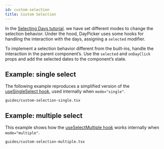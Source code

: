 ```yaml
---
id: custom-selection
title: Custom Selection
---
```


In the [Selecting Days tutorial](/basics/selecting-days). we have set different
modes to change the selection behavior. Under the hood, DayPicker uses some
hooks for handling the interaction with the days, assigning a `selected`
modifier.

To implement a selection behavior different from the built-ins, handle the interaction
in the parent component’s. Use the `selected` and `onDayClick` props and add
the selected dates to the component’s state.

## Example: single select

The following example reproduces a simplified version of the [useSingleSelect
hook](/api/functions/useselectsingle), used internally when `mode="single"`.

```include
guides/custom-selection-single.tsx
```

## Example: multiple select

This example shows how the [useSelectMultiple
hook](/api/functions/useselectmultiple) works internally when `mode="multiple"`.

```include
guides/custom-selection-multiple.tsx
```
